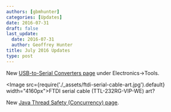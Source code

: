 ```yaml
---
authors: [gbmhunter]
categories: [Updates]
date: 2016-07-31
draft: false
last_update:
  date: 2016-07-31
  author: Geoffrey Hunter
title: July 2016 Updates
type: post
---
```


New [USB-to-Serial Converters page](/electronics/tools/#usb-to-serial-converters) under Electronics->Tools.

<Image src={require('./_assets/ftdi-serial-cable-art.jpg').default} width="4160px">FTDI serial cable (TTL-232RG-VIP-WE) art?</Image>

New [Java Thread Safety (Concurrency) page](/programming/languages/java/thread-safety-concurrency).
